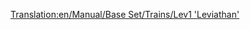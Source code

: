 [[Translation:en/Manual/Base Set/Trains/Lev1 'Leviathan']]
{{en/Manual/Base Set/Trains/Trains|Cost=£82,031 ($164.062)
|Speed=402 kph (251 mph)
|Weight=105 t
|Power=10,000 hp (7.457 kW)
|Annual=£3,515 ($7.030)
|Designed=2020
|Lifespan=20
|Capacity=N/A
|Description=Even with some reliability issues, this engine provides a substantial improvement over Monorail.

Not only does it feature a 20% increase in top speed compared to the Millennium Z1, thanks to the Maglev tracks it's also able to pull very long and heavy trains.
|Real-life=No Real-Life Equivalent has been found for this train. Perhaps in a few years, when MagLev has become a real technology, you could fill in a First-Generation MagLev engine here.
}}